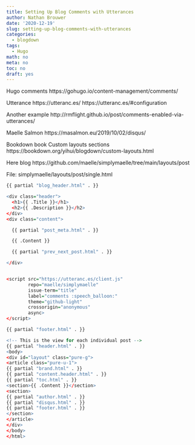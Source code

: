 ```yaml
---
title: Setting Up Blog Comments with Utterances
author: Nathan Brouwer
date: '2020-12-19'
slug: setting-up-blog-comments-with-utterances
categories:
  - blogdown
tags:
  - Hugo
math: no
meta: no
toc: no
draft: yes
---
```



<!--more-->
Hugo comments
https://gohugo.io/content-management/comments/

Utterance
https://utteranc.es/
https://utteranc.es/#configuration

Another example
http://rmflight.github.io/post/comments-enabled-via-utterances/

Maelle Salmon
https://masalmon.eu/2019/10/02/disqus/

Bookdown book Custom layouts sections
https://bookdown.org/yihui/blogdown/custom-layouts.html

Here blog
https://github.com/maelle/simplymaelle/tree/main/layouts/post

File: simplymaelle/layouts/post/single.html

```r
{{ partial "blog_header.html" . }}

<div class="header">
  <h1>{{ .Title }}</h1>
  <h2>{{ .Description }}</h2>
</div>
<div class="content">

  {{ partial "post_meta.html" . }}

  {{ .Content }}

  {{ partial "prev_next_post.html" . }}

</div>


<script src="https://utteranc.es/client.js"
        repo="maelle/simplymaelle"
        issue-term="title"
        label="comments :speech_balloon:"
        theme="github-light"
        crossorigin="anonymous"
        async>
</script>

{{ partial "footer.html" . }}
```



```r
<!-- This is the view for each individual post -->
{{ partial "header.html" . }}
<body>
<div id="layout" class="pure-g">
<article class="pure-u-1">
{{ partial "brand.html" . }}
{{ partial "content.header.html" . }}
{{ partial "toc.html" . }}
<section>{{ .Content }}</section>
<section>
{{ partial "author.html" . }}
{{ partial "disqus.html" . }}
{{ partial "footer.html" . }}
</section>
</article>
</div>
</body>
</html>
```

